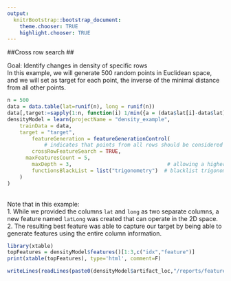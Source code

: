 ```yaml
---
output:
  knitrBootstrap::bootstrap_document:
    theme.chooser: TRUE
    highlight.chooser: TRUE
---
```


<!--
%\VignetteEngine{knitr::rmarkdown}
%\VignetteIndexEntry{advanced_crossRow}
%\VignetteDepends{xtable}
-->

##Cross row search ##

Goal: Identify changes in density of specific rows
<br>
In this example, we will generate 500 random points in Euclidean space, and we will set as target for each point, the inverse of the minimal distance from all other points. 
<br>
```r
n = 500
data = data.table(lat=runif(n), long = runif(n))
data[,target:=sapply(1:n, function(i) 1/min({a = (data$lat[i]-data$lat)^2+(data$long[i]-data$long)^2; a[i] = Inf;a}))]
densityModel = learn(projectName = "density_example",
    trainData = data,
    target = "target",
 		featureGeneration = featureGenerationControl(
 			# indicates that points from all rows should be considered together during feature search
    	crossRowFeatureSearch = TRUE,  
      maxFeaturesCount = 5,
    	maxDepth = 3,                               # allowing a higher search space depth
    	functionsBlackList = list("trigonometry")  # blacklist trigonometric functions
    )
)
```
<br>
Note that in this example:
<br>
1. While we provided the columns `lat` and `long` as two separate columns, a new feature named `latLong` was created that can operate in the 2D space.
2. The resulting best feature was able to capture our target by being able to generate features using the entire column information.
```r
library(xtable)
topFeatures = densityModel$features()[1:3,c("idx","feature")]
print(xtable(topFeatures), type='html', comment=F) 
```

```r
writeLines(readLines(paste0(densityModel$artifact_loc,"/reports/features/features_trace.txt"),n=9))
```

